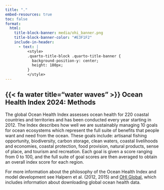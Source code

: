 ```yaml
---
title: "."
embed-resources: true
toc: false
format:
  html:
    title-block-banner: media/ohi_banner.png
    title-block-banner-color: "#E3F1F2"
    include-in-header:
      - text: |
          <style>
          .quarto-title-block .quarto-title-banner {
            background-position-y: center;
            height: 180px;
          }
          </style>
---
```


## {{< fa water title="water waves" >}} Ocean Health Index 2024: Methods

The global Ocean Health Index assesses ocean health for 220 coastal countries and territories and has been conducted every year starting in 2012. The Index describes how well we are sustainably managing 10 goals for ocean ecosystems which represent the full suite of benefits that people want and need from the ocean. These goals include: artisanal fishing opportunity, biodiversity, carbon storage, clean waters, coastal livelihoods and economies, coastal protection, food provision, natural products, sense of place, and tourism and recreation. Each goal is given a score ranging from 0 to 100, and the full suite of goal scores are then averaged to obtain an overall index score for each region.

For more information about the philosophy of the Ocean Health Index and model development see Halpern et al. (2012, 2015) and [OHI Global](http://ohi-science.org/ohi-global/){target=_blank}, which includes information about downloading global ocean health data.
